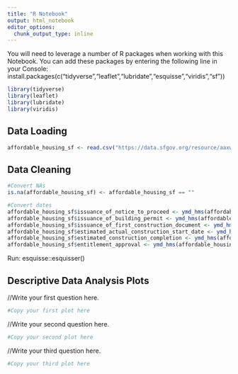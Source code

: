 ```yaml
---
title: "R Notebook"
output: html_notebook
editor_options: 
  chunk_output_type: inline
---
```



You will need to leverage a number of R packages when working with this Notebook. You can add these packages by entering the following line in your Console:
install.packages(c("tidyverse","leaflet","lubridate","esquisse","viridis","sf"))

```r
library(tidyverse)
library(leaflet)
library(lubridate)
library(viridis)
```

## Data Loading

```r
affordable_housing_sf <- read.csv("https://data.sfgov.org/resource/aaxw-2cb8.csv")

```

## Data Cleaning

```r
#Convert NAs
is.na(affordable_housing_sf) <- affordable_housing_sf == ""

#Convert dates
affordable_housing_sf$issuance_of_notice_to_proceed <- ymd_hms(affordable_housing_sf$issuance_of_notice_to_proceed)
affordable_housing_sf$issuance_of_building_permit <- ymd_hms(affordable_housing_sf$issuance_of_building_permit)
affordable_housing_sf$issuance_of_first_construction_document <- ymd_hms(affordable_housing_sf$issuance_of_first_construction_document)
affordable_housing_sf$estimated_actual_construction_start_date <- ymd_hms(affordable_housing_sf$estimated_actual_construction_start_date)
affordable_housing_sf$estimated_construction_completion <- ymd_hms(affordable_housing_sf$estimated_construction_completion)
affordable_housing_sf$entitlement_approval <- ymd_hms(affordable_housing_sf$entitlement_approval)
```

Run: 
esquisse::esquisser()

## Descriptive Data Analysis Plots

//Write your first question here.

```r
#Copy your first plot here
```

//Write your second question here.

```r
#Copy your second plot here
```

//Write your third question here.

```r
#Copy your third plot here
```





